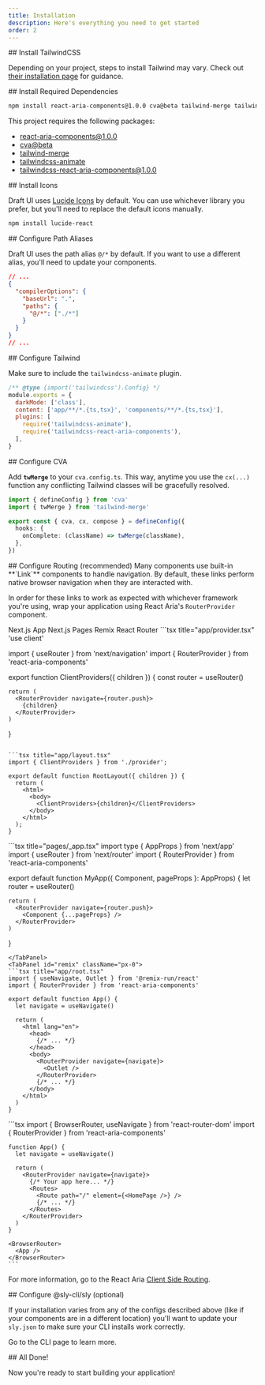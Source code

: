 ```yaml
---
title: Installation
description: Here's everything you need to get started
order: 2
---
```


<ListStepper>

<ListStep>
## Install TailwindCSS

Depending on your project, steps to install Tailwind may vary.
Check out [their installation page](https://tailwindcss.com/docs/installation/framework-guides) for guidance.
</ListStep>

<ListStep>
## Install Required Dependencies

```bash title="bash"
npm install react-aria-components@1.0.0 cva@beta tailwind-merge tailwindcss-animate tailwindcss-react-aria-components@1.0.0
```

This project requires the following packages:

- [react-aria-components@1.0.0](https://github.com/adobe/react-spectrum/tree/main/packages/react-aria-components)
- [cva@beta](https://github.com/joe-bell/cva)
- [tailwind-merge](https://github.com/dcastil/tailwind-merge)
- [tailwindcss-animate](https://github.com/jamiebuilds/tailwindcss-animate)
- [tailwindcss-react-aria-components@1.0.0](https://github.com/adobe/react-spectrum/tree/main/packages/tailwindcss-react-aria-components)
</ListStep>

<ListStep>
## Install Icons

Draft UI uses [Lucide Icons](https://lucide.dev/guide/packages/lucide-react) by default. You can use whichever library you prefer, but
you'll need to replace the default icons manually.

```bash title="bash"
npm install lucide-react
```
</ListStep>

<ListStep>
## Configure Path Aliases

Draft UI uses the path alias <code>@/\*</code> by default. If you
want to use a different alias, you&apos;ll need to update your
components.

```json {3-6} title="tsconfig.json"
// ...
{
  "compilerOptions": {
    "baseUrl": ".",
    "paths": {
      "@/*": ["./*"]
    }
  }
}
// ...
```
</ListStep>

<ListStep>
## Configure Tailwind

Make sure to include the `tailwindcss-animate` plugin.

```js title="tailwind.config.js"
/** @type {import('tailwindcss').Config} */
module.exports = {
  darkMode: ['class'],
  content: ['app/**/*.{ts,tsx}', 'components/**/*.{ts,tsx}'],
  plugins: [
    require('tailwindcss-animate'),
    require('tailwindcss-react-aria-components'),
  ],
}
```
</ListStep>

<ListStep>
## Configure CVA

Add **`twMerge`** to your `cva.config.ts`. This way, anytime you use the `cx(...)` function any conflicting Tailwind classes will be gracefully resolved.

```ts title="cva.config.ts"
import { defineConfig } from 'cva'
import { twMerge } from 'tailwind-merge'

export const { cva, cx, compose } = defineConfig({
  hooks: {
    onComplete: (className) => twMerge(className),
  },
})
```
</ListStep>

<ListStep>
## Configure Routing (recommended)
Many components use built-in **`Link`** components to handle navigation. By default, these links perform native browser navigation when they are interacted with.

In order for these links to work as expected with whichever framework you're using, wrap your application using React Aria's `RouterProvider` component.

<Tabs>
  <TabList>
    <Tab id="nextjs-app">Next.js App</Tab>
    <Tab id="nextjs-pages">Next.js Pages</Tab>
    <Tab id="remix">Remix</Tab>
    <Tab id="react-router">React Router</Tab>
  </TabList>
  <TabPanel id="nextjs-app" className="px-0">
  ```tsx title="app/provider.tsx"
  'use client'

  import { useRouter } from 'next/navigation'
  import { RouterProvider } from 'react-aria-components'

  export function ClientProviders({ children }) {
    const router = useRouter()

    return (
      <RouterProvider navigate={router.push}>
        {children}
      </RouterProvider>
    )
  }
  ```

  ```tsx title="app/layout.tsx"
  import { ClientProviders } from './provider';

  export default function RootLayout({ children }) {
    return (
      <html>
        <body>
          <ClientProviders>{children}</ClientProviders>
        </body>
      </html>
    );
  }
  ```
  </TabPanel>
  <TabPanel id="nextjs-pages" className="px-0">
  ```tsx title="pages/_app.tsx"
  import type { AppProps } from 'next/app'
  import { useRouter } from 'next/router'
  import { RouterProvider } from 'react-aria-components'

  export default function MyApp({ Component, pageProps }: AppProps) {
    let router = useRouter()

    return (
      <RouterProvider navigate={router.push}>
        <Component {...pageProps} />
      </RouterProvider>
    )
  }
  ```
  </TabPanel>
  <TabPanel id="remix" className="px-0">
  ```tsx title="app/root.tsx"
  import { useNavigate, Outlet } from '@remix-run/react'
  import { RouterProvider } from 'react-aria-components'

  export default function App() {
    let navigate = useNavigate()

    return (
      <html lang="en">
        <head>
          {/* ... */}
        </head>
        <body>
          <RouterProvider navigate={navigate}>
            <Outlet />
          </RouterProvider>
          {/* ... */}
        </body>
      </html>
    )
  }
  ```
  </TabPanel>
  <TabPanel id="react-router" className="px-0">
    ```tsx
    import { BrowserRouter, useNavigate } from 'react-router-dom'
    import { RouterProvider } from 'react-aria-components'

    function App() {
      let navigate = useNavigate()

      return (
        <RouterProvider navigate={navigate}>
          {/* Your app here... */}
          <Routes>
            <Route path="/" element={<HomePage />} />
            {/* ... */}
          </Routes>
        </RouterProvider>
      )
    }

    <BrowserRouter>
      <App />
    </BrowserRouter>
    ```
  </TabPanel>
</Tabs>

For more information, go to the React Aria [Client Side Routing](https://react-spectrum.adobe.com/react-aria/routing.html).

</ListStep>


<ListStep>
## Configure @sly-cli/sly (optional)

If your installation varies from any of the configs described above (like if your components are in a different location) you'll want to update your `sly.json` to make sure your CLI installs work correctly.

Go to the <Link href="/getting-started/cli">CLI page</Link> to learn more.
</ListStep>

<ListStep>
## All Done!

Now you're ready to start building your application!
</ListStep>

</ListStepper>
